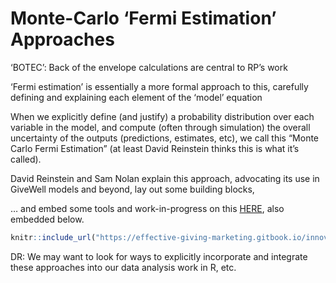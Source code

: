 # Monte-Carlo 'Fermi Estimation' Approaches {-#fermi}


'BOTEC': Back of the envelope calculations are central to RP's work

'Fermi estimation' is essentially a more formal approach to this, carefully defining and explaining each element of the 'model' equation

When we explicitly define (and justify) a probability distribution over each variable in the model, and compute (often through simulation) the overall uncertainty of the outputs (predictions, estimates, etc), we call this "Monte Carlo Fermi Estimation" (at least David Reinstein thinks this is what it's called).


David Reinstein and Sam Nolan explain this approach, advocating its use in GiveWell models and beyond, lay out some building blocks,

... and embed some tools and work-in-progress on this [HERE](https://effective-giving-marketing.gitbook.io/innovations-in-givewell-esque-ceas/),  also embedded below.


```r

knitr::include_url("https://effective-giving-marketing.gitbook.io/innovations-in-givewell-esque-ceas/")

```

::: {.alert .alert-secondary}

DR: We may want to look for ways to explicitly incorporate and integrate these approaches into our data analysis work in R, etc.

:::

